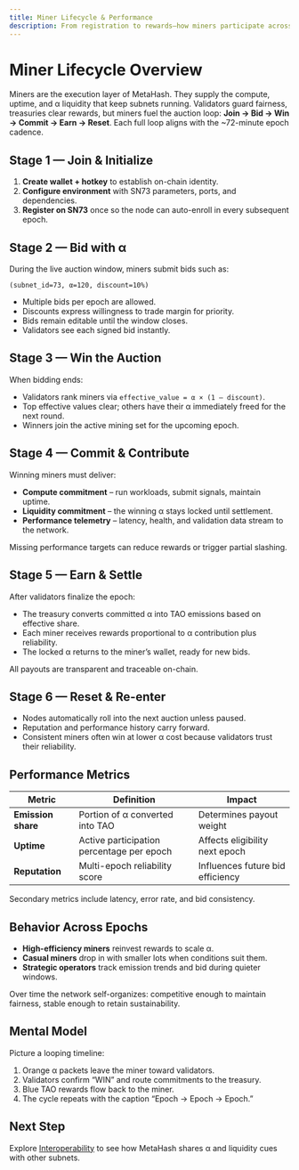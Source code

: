 ```yaml
---
title: Miner Lifecycle & Performance
description: From registration to rewards—how miners participate across every MetaHash epoch.
---
```


# Miner Lifecycle Overview

Miners are the execution layer of MetaHash. They supply the compute, uptime, and α liquidity that keep subnets running. Validators guard fairness, treasuries clear rewards, but miners fuel the auction loop: **Join → Bid → Win → Commit → Earn → Reset**. Each full loop aligns with the ~72-minute epoch cadence.

## Stage 1 — Join & Initialize

1. **Create wallet + hotkey** to establish on-chain identity.
2. **Configure environment** with SN73 parameters, ports, and dependencies.
3. **Register on SN73** once so the node can auto-enroll in every subsequent epoch.

## Stage 2 — Bid with α

During the live auction window, miners submit bids such as:

```
(subnet_id=73, α=120, discount=10%)
```

- Multiple bids per epoch are allowed.
- Discounts express willingness to trade margin for priority.
- Bids remain editable until the window closes.
- Validators see each signed bid instantly.

## Stage 3 — Win the Auction

When bidding ends:

- Validators rank miners via `effective_value = α × (1 – discount)`.
- Top effective values clear; others have their α immediately freed for the next round.
- Winners join the active mining set for the upcoming epoch.

## Stage 4 — Commit & Contribute

Winning miners must deliver:

- **Compute commitment** – run workloads, submit signals, maintain uptime.
- **Liquidity commitment** – the winning α stays locked until settlement.
- **Performance telemetry** – latency, health, and validation data stream to the network.

Missing performance targets can reduce rewards or trigger partial slashing.

## Stage 5 — Earn & Settle

After validators finalize the epoch:

- The treasury converts committed α into TAO emissions based on effective share.
- Each miner receives rewards proportional to α contribution plus reliability.
- The locked α returns to the miner’s wallet, ready for new bids.

All payouts are transparent and traceable on-chain.

## Stage 6 — Reset & Re-enter

- Nodes automatically roll into the next auction unless paused.
- Reputation and performance history carry forward.
- Consistent miners often win at lower α cost because validators trust their reliability.

## Performance Metrics

| Metric | Definition | Impact |
| --- | --- | --- |
| **Emission share** | Portion of α converted into TAO | Determines payout weight |
| **Uptime** | Active participation percentage per epoch | Affects eligibility next epoch |
| **Reputation** | Multi-epoch reliability score | Influences future bid efficiency |

Secondary metrics include latency, error rate, and bid consistency.

## Behavior Across Epochs

- **High-efficiency miners** reinvest rewards to scale α.
- **Casual miners** drop in with smaller lots when conditions suit them.
- **Strategic operators** track emission trends and bid during quieter windows.

Over time the network self-organizes: competitive enough to maintain fairness, stable enough to retain sustainability.

## Mental Model

Picture a looping timeline:

1. Orange α packets leave the miner toward validators.
2. Validators confirm “WIN” and route commitments to the treasury.
3. Blue TAO rewards flow back to the miner.
4. The cycle repeats with the caption “Epoch → Epoch → Epoch.”

## Next Step

Explore [Interoperability](/understand/network/interoperability) to see how MetaHash shares α and liquidity cues with other subnets.
